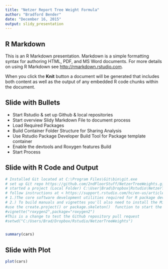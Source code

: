 ---
title: "Netzer Report Tree Weight Formula"
author: "Bradford Bender"
date: "December 16, 2015"
output: slidy_presentation
---

## R Markdown

This is an R Markdown presentation. Markdown is a simple formatting syntax for authoring HTML, PDF, and MS Word documents. For more details on using R Markdown see <http://rmarkdown.rstudio.com>.

When you click the **Knit** button a document will be generated that includes both content as well as the output of any embedded R code chunks within the document.

## Slide with Bullets
- Start Rstudio & set up Github & local repositories
- Start overview Slidy Markdown File to document process
- Load Required Packages
- Build Container Folder Structure for Sharing Analysis
- Use Rstudio Package Developer Build Tool for Package template container
- Enable the devtools and Roxygen features Build  
- Start Process

## Slide with R Code and Output

```{r}
# Installed Git located at C:\Program Files\Git\bin\git.exe
# set up Git repo https://github.com/2ndFloorStuff/NetzerTreeWeights.git
# started a project (Local Folder) C:\User|Brad\Dropbox|Rstudio\NetzerTreeWeights
# follow instructions at < https://support.rstudio.com/hc/en-us/articles/200532077-Version-Control-with-Git-and-SVN >
# 1.)The core software development utilities required for R package development can be obtained from the "Rtools**.exe"" download on CRAN: https://cran.rstudio.com/bin/windows/Rtools/.
# 2.) To build manuals and vignettes you'll also need to install the MikTeX LaTeX distribution for Windows which you can download from here: http://miktex.org/download.
#use the create.project() or package.skeleton()  function to start the project/package
#vignette("roxygen2",package="roxygen2")
#This is a change to test the Github repository pull request
#setwd("C:/Users/Brad/Dropbox/Rstudio/NetzerTreeWeights")


summary(cars)
```

## Slide with Plot

```{r, echo=FALSE}
plot(cars)
```

